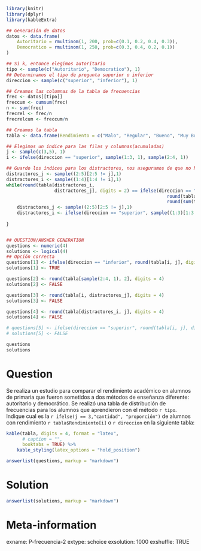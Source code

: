 ```r
library(knitr)
library(dplyr)
library(kableExtra)

## Generación de datos
datos <- data.frame(
    Autoritario = rmultinom(1, 200, prob=c(0.1, 0.2, 0.4, 0.3)),
    Democratico = rmultinom(1, 250, prob=c(0.3, 0.4, 0.2, 0.1))
)

## Si k, entonce elegimos autoritario
tipo <- sample(c("Autoritario", "Democratico"), 1)
## Determinamos el tipo de pregunta superior o inferior
direccion <- sample(c("superior", "inferior"), 1)

## Creamos las columnas de la tabla de frecuencias
frec <- datos[[tipo]]
freccum <- cumsum(frec)
n <- sum(frec)
frecrel <- frec/n
frecrelcum <- freccum/n

## Creamos la tabla
tabla <- data.frame(Rendimiento = c("Malo", "Regular", "Bueno", "Muy Bueno"), Frec = frec, FrecAcum = freccum, F.rel = frecrel, F.rel.acum = frecrelcum)

## Elegimos un índice para las filas y columnas(acumuladas)
j <- sample(c(3,5), 1)
i <- ifelse(direccion == "superior", sample(1:3, 1), sample(2:4, 1))

## Guardo los índices para los distractores, nos aseguramos de que no haya valores repetidos
distractores_j <- sample((2:5)[2:5 != j],1)
distractores_i <- sample((1:4)[1:4 != i],1)
while(round(tabla[distractores_i,
                  distractores_j], digits = 2) == ifelse(direccion == "inferior",
                                                            round(tabla[i, j], digits = 2),
                                                            round(sum(tabla[i:4, j-1]), digits = 2))) {
    distractores_j <- sample((2:5)[2:5 != j],1)
    distractores_i <- ifelse(direccion == "superior", sample((1:3)[1:3 != i],1), sample((2:4)[2:4 != i],1))
    
}


## QUESTION/ANSWER GENERATION
questions <- numeric(4)
solutions <- logical(4)
## Opción correcta
questions[1] <- ifelse(direccion == "inferior", round(tabla[i, j], digits = 4), round(sum(tabla[i:4, j-1]), digits = 4))
solutions[1] <- TRUE

questions[2] <- round(tabla[sample(2:4, 1), 2], digits = 4)
solutions[2] <- FALSE

questions[3] <- round(tabla[i, distractores_j], digits = 4)
solutions[3] <- FALSE

questions[4] <- round(tabla[distractores_i, j], digits = 4)
solutions[4] <- FALSE

# questions[5] <- ifelse(direccion == "superior", round(tabla[i, j], digits = 4), round(sum(tabla[i:4, j-1]), digits = 4))
# solutions[5] <- FALSE

questions
solutions
```

Question
========
Se realiza un estudio para comparar el rendimiento académico en alumnos de primaria que fueron sometidos a dos métodos de enseñanza diferente: autoritario y democrático. Se realizó una tabla de distribución de frecuencias para los alumnos que aprendieron con el método `r tipo`.
Indique cual es la `r ifelse(j == 3,"cantidad", "proporción")` de alumnos con rendimiento `r tabla$Rendimiento[i]` o `r direccion` en la siguiente tabla:  
  
<!-- \captionsetup[table]{name = Tabla} -->
```r
kable(tabla, digits = 4, format = "latex",
      # caption = "", 
      booktabs = TRUE) %>% 
    kable_styling(latex_options = "hold_position")
```  
  
  
```r
answerlist(questions, markup = "markdown")
```

Solution
========

```r
answerlist(solutions, markup = "markdown")
```

Meta-information
================
exname: P-frecuencia-2
extype: schoice
exsolution: 1000
exshuffle: TRUE
